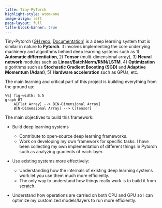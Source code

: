 ```yaml
---
title: Tiny-PyTorch
highlight-style: atom-one
image-align: left
page-layout: full
title-block-banner: true
---
```


Tiny-Pytorch ([GH repo](https://github.com/ImadDabbura/tiny-pytorch), [Documentation](imaddabbura.github.io/tiny-pytorch/)) is a deep
learning system that is similar in nature to **Pytorch**. It involves
implementing the core underlying machinery and algorithms behind deep learning
systems such as 1) **Automatic differentiation**, 2) **Tensor** (multi-dimensional
array), 3) **Neural network** modules such as **Linear/BatchNorm/RNN/LSTM**, 4) **Optimization** algorithms such as **Stochastic Gradient Boosting (SGD)** and **Adaptive
Momentum (Adam)**, 5) **Hardware acceleration** such as GPUs, etc.

The main learning and critical part of this project is building everything
from the ground up:

```mermaid
%%| fig-width: 6.5
graph BT
    A[Flat Array] --> B[N-Dimensional Array]
    B[N-Dimensional Array] --> C[Tensor]
```

The main objectives to build this framework:

- Build deep learning systems

    * Contribute to open-source deep learning frameworks.
    * Work on developing my own framework for specific tasks. I have been
    collecting my own implementation of different things in Pytorch such as
    analyzing gradients of each layer.

- Use existing systems more effectively:

    * Understanding how the internals of existing deep learning systems work
    let you use them much more efficiently.
    * The only way to understand how things really work is to build it from scratch.

- Understand how operations are carried on both CPU and GPU so I can optimize
my customized models/layers to run more efficiently.
